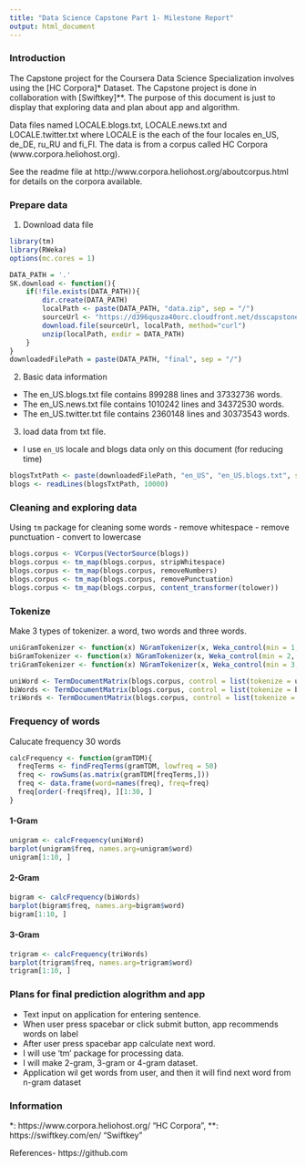 ```yaml
---
title: "Data Science Capstone Part 1- Milestone Report"
output: html_document
---
```


### Introduction

The Capstone project for the Coursera Data Science Specialization involves using the [HC Corpora]* Dataset. The Capstone project is done in collaboration with [Swiftkey]**. The purpose of this document is just to display that exploring data and plan about app and algorithm.

Data files named LOCALE.blogs.txt, LOCALE.news.txt and LOCALE.twitter.txt where LOCALE is the each of the four locales en_US, de_DE, ru_RU and fi_FI. The data is from a corpus called HC Corpora (www.corpora.heliohost.org). 

See the readme file at http://www.corpora.heliohost.org/aboutcorpus.html for details on the corpora available.

### Prepare data

1. Download data file
```r
library(tm)
library(RWeka)
options(mc.cores = 1)
```
```r
DATA_PATH = '.'
SK.download <- function(){
    if(!file.exists(DATA_PATH)){
        dir.create(DATA_PATH)
        localPath <- paste(DATA_PATH, "data.zip", sep = "/")
        sourceUrl <- "https://d396qusza40orc.cloudfront.net/dsscapstone/dataset/Coursera-SwiftKey.zip"
        download.file(sourceUrl, localPath, method="curl")
        unzip(localPath, exdir = DATA_PATH)
    }
}
downloadedFilePath = paste(DATA_PATH, "final", sep = "/")
```

2. Basic data information
- The en_US.blogs.txt file contains 899288 lines and 37332736 words.
- The en_US.news.txt file contains 1010242 lines and 34372530 words.
- The en_US.twitter.txt file contains 2360148 lines and 30373543 words.

3. load data from txt file.
- I use `en_US` locale and blogs data only on this document (for reducing time)
```r
blogsTxtPath <- paste(downloadedFilePath, "en_US", "en_US.blogs.txt", sep = "/")
blogs <- readLines(blogsTxtPath, 10000)
```

### Cleaning and exploring data
Using `tm` package for cleaning some words
- remove whitespace
- remove punctuation
- convert to lowercase
```r
blogs.corpus <- VCorpus(VectorSource(blogs))
blogs.corpus <- tm_map(blogs.corpus, stripWhitespace)
blogs.corpus <- tm_map(blogs.corpus, removeNumbers)
blogs.corpus <- tm_map(blogs.corpus, removePunctuation)
blogs.corpus <- tm_map(blogs.corpus, content_transformer(tolower))
```

### Tokenize
Make 3 types of tokenizer. a word, two words and three words.
```r
uniGramTokenizer <- function(x) NGramTokenizer(x, Weka_control(min = 1, max = 1))
biGramTokenizer <- function(x) NGramTokenizer(x, Weka_control(min = 2, max = 2))
triGramTokenizer <- function(x) NGramTokenizer(x, Weka_control(min = 3, max = 3))

uniWord <- TermDocumentMatrix(blogs.corpus, control = list(tokenize = uniGramTokenizer))
biWords <- TermDocumentMatrix(blogs.corpus, control = list(tokenize = biGramTokenizer))
triWords <- TermDocumentMatrix(blogs.corpus, control = list(tokenize = triGramTokenizer))
```

### Frequency of words
Calucate frequency 30 words
```r
calcFrequency <- function(gramTDM){
  freqTerms <- findFreqTerms(gramTDM, lowfreq = 50)
  freq <- rowSums(as.matrix(gramTDM[freqTerms,]))
  freq <- data.frame(word=names(freq), freq=freq)
  freq[order(-freq$freq), ][1:30, ]
}
```

#### 1-Gram
```r
unigram <- calcFrequency(uniWord)
barplot(unigram$freq, names.arg=unigram$word)
unigram[1:10, ]
```

#### 2-Gram
```r
bigram <- calcFrequency(biWords)
barplot(bigram$freq, names.arg=bigram$word)
bigram[1:10, ]
```

#### 3-Gram
```r
trigram <- calcFrequency(triWords)
barplot(trigram$freq, names.arg=trigram$word)
trigram[1:10, ]
```

### Plans for final prediction alogrithm and app
- Text input on application for entering sentence. 
- When user press spacebar or click submit button, app recommends words on label
- After user press spacebar app calculate next word. 
- I will use 'tm' package for processing data.
- I will make 2-gram, 3-gram or 4-gram dataset. 
- Application wil get words from user, and then it will find next word from n-gram dataset

### Information

*: https://www.corpora.heliohost.org/ "HC Corpora",
**: https://swiftkey.com/en/ "Swiftkey"

References- https://github.com